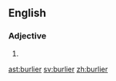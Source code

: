 ==English==

===Adjective===
{{head|en|adjective comparative form}}

# {{en-comparative of|burly}}

[[ast:burlier]]
[[sv:burlier]]
[[zh:burlier]]